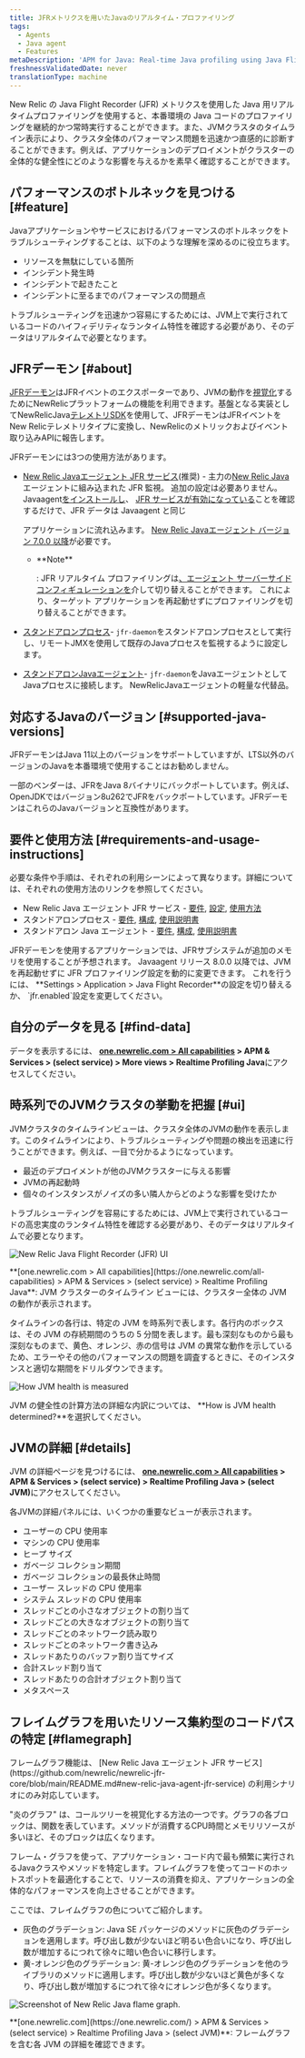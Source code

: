 ```yaml
---
title: JFRメトリクスを用いたJavaのリアルタイム・プロファイリング
tags:
  - Agents
  - Java agent
  - Features
metaDescription: 'APM for Java: Real-time Java profiling using Java Flight Recorder (JFR) metrics.'
freshnessValidatedDate: never
translationType: machine
---
```


New Relic の Java Flight Recorder (JFR) メトリクスを使用した Java 用リアルタイムプロファイリングを使用すると、本番環境の Java コードのプロファイリングを継続的かつ常時実行することができます。また、JVMクラスタのタイムライン表示により、クラスタ全体のパフォーマンス問題を迅速かつ直感的に診断することができます。例えば、アプリケーションのデプロイメントがクラスターの全体的な健全性にどのような影響を与えるかを素早く確認することができます。

## パフォーマンスのボトルネックを見つける [#feature]

Javaアプリケーションやサービスにおけるパフォーマンスのボトルネックをトラブルシューティングすることは、以下のような理解を深めるのに役立ちます。

* リソースを無駄にしている箇所
* インシデント発生時
* インシデントで起きたこと
* インシデントに至るまでのパフォーマンスの問題点

トラブルシューティングを迅速かつ容易にするためには、JVM上で実行されているコードのハイフィデリティなランタイム特性を確認する必要があり、そのデータはリアルタイムで必要となります。

## JFRデーモン [#about]

[JFRデーモン](https://github.com/newrelic/newrelic-jfr-core)はJFRイベントのエクスポーターであり、JVMの動作を[視覚化](#find-data)するためにNewRelicプラットフォームの機能を利用できます。基盤となる実装としてNewRelicJava[テレメトリSDK](https://github.com/newrelic/newrelic-telemetry-sdk-java)を使用して、JFRデーモンはJFRイベントをNew Relicテレメトリタイプに変換し、NewRelicのメトリックおよびイベント取り込みAPIに報告します。

JFRデーモンには3つの使用方法があります。

* [New Relic Javaエージェント JFR サービス](https://github.com/newrelic/newrelic-jfr-core/blob/main/README.md#new-relic-java-agent-jfr-service)(推奨) - 主力の[New Relic Java](/docs/agents/java-agent/)エージェントに組み込まれた JFR 監視。 追加の設定は必要ありません。Javaagent[をインストールし](/docs/agents/java-agent/installation/install-java-agent/)、 [JFR サービスが有効になっている](/docs/agents/java-agent/configuration/java-agent-configuration-config-file/#jfr-real-time-profiling)ことを確認するだけで、JFR データは Javaagent と同じ

  <InlinePopover type="apm"/>

  アプリケーションに流れ込みます。 [New Relic Javaエージェント バージョン 7.0.0 以降](/docs/release-notes/agent-release-notes/java-release-notes/java-agent-700/)が必要です。

  * <DNT>
      **Note**
    </DNT>

    : JFR リアルタイム プロファイリングは[、エージェント サーバーサイド コンフィギュレーションを](/docs/apm/agents/manage-apm-agents/configuration/server-side-agent-configuration/)介して切り替えることができます。 これにより、ターゲット アプリケーションを再起動せずにプロファイリングを切り替えることができます。

* [スタンドアロンプロセス](https://github.com/newrelic/newrelic-jfr-core/blob/main/README.md#standalone-process)- `jfr-daemon`をスタンドアロンプロセスとして実行し、リモートJMXを使用して既存のJavaプロセスを監視するように設定します。

* [スタンドアロンJavaエージェント](https://github.com/newrelic/newrelic-jfr-core/blob/main/README.md#standalone-java-agent)- `jfr-daemon`をJavaエージェントとしてJavaプロセスに接続します。 NewRelicJavaエージェントの軽量な代替品。

## 対応するJavaのバージョン [#supported-java-versions]

JFRデーモンはJava 11以上のバージョンをサポートしていますが、LTS以外のバージョンのJavaを本番環境で使用することはお勧めしません。

一部のベンダーは、JFRをJava 8バイナリにバックポートしています。例えば、OpenJDKではバージョン8u262でJFRをバックポートしています。JFRデーモンはこれらのJavaバージョンと互換性があります。

## 要件と使用方法 [#requirements-and-usage-instructions]

必要な条件や手順は、それぞれの利用シーンによって異なります。詳細については、それぞれの使用方法のリンクを参照してください。

* New Relic Java エージェント JFR サービス - [要件](https://github.com/newrelic/newrelic-jfr-core/blob/main/README.md#requirements-for-new-relic-java-agent-jfr-service), [設定](https://github.com/newrelic/newrelic-jfr-core/blob/main/README.md#configuration-for-new-relic-java-agent-jfr-service), [使用方法](https://github.com/newrelic/newrelic-jfr-core/blob/main/README.md#usage-for-new-relic-java-agent-jfr-service)
* スタンドアロンプロセス - [要件](https://github.com/newrelic/newrelic-jfr-core/blob/main/README.md#requirements-for-standalone-process), [構成](https://github.com/newrelic/newrelic-jfr-core/blob/main/README.md#configuration-for-standalone-usage), [使用説明書](https://github.com/newrelic/newrelic-jfr-core/blob/main/README.md#usage-for-standalone-process)
* スタンドアロン Java エージェント - [要件](https://github.com/newrelic/newrelic-jfr-core/blob/main/README.md#requirements-for-standalone-java-agent), [構成](https://github.com/newrelic/newrelic-jfr-core/blob/main/README.md#configuration-for-standalone-usage), [使用説明書](https://github.com/newrelic/newrelic-jfr-core/blob/main/README.md#usage-for-standalone-java-agent)

<Callout variant="important">
  JFRデーモンを使用するアプリケーションでは、JFRサブシステムが追加のメモリを使用することが予想されます。
</Callout>

<Callout variant="tip">
  Javaagent リリース 8.0.0 以降では、JVM を再起動せずに JFR プロファイリング設定を動的に変更できます。 これを行うには、 <DNT>**Settings > Application > Java Flight Recorder**</DNT>の設定を切り替えるか、 `jfr.enabled`設定を変更してください。
</Callout>

## 自分のデータを見る [#find-data]

データを表示するには、 <DNT>**[one.newrelic.com > All capabilities](https://one.newrelic.com/all-capabilities) > APM & Services > (select service) > More views > Realtime Profiling Java**</DNT>にアクセスしてください。

## 時系列でのJVMクラスタの挙動を把握 [#ui]

JVMクラスタのタイムラインビューは、クラスタ全体のJVMの動作を表示します。このタイムラインにより、トラブルシューティングや問題の検出を迅速に行うことができます。例えば、一目で分かるようになっています。

* 最近のデプロイメントが他のJVMクラスターに与える影響
* JVMの再起動時
* 個々のインスタンスがノイズの多い隣人からどのような影響を受けたか

トラブルシューティングを容易にするためには、JVM上で実行されているコードの高忠実度のランタイム特性を確認する必要があり、そのデータはリアルタイムで必要となります。

<img
  title="new-relic-one-java-flight-record-ui"
  alt="New Relic Java Flight Recorder (JFR) UI"
  src="/images/apm_screenshot-full_Java-Flight-Record-UI.webp"
/>

<figcaption>
  <DNT>**[one.newrelic.com > All capabilities](https://one.newrelic.com/all-capabilities) > APM & Services > (select service) > Realtime Profiling Java**</DNT>: JVM クラスターのタイムライン ビューには、クラスター全体の JVM の動作が表示されます。
</figcaption>

タイムラインの各行は、特定の JVM を時系列で表します。各行内のボックスは、その JVM の存続期間のうちの 5 分間を表します。最も深刻なものから最も深刻なものまで、黄色、オレンジ、赤の信号は JVM の異常な動作を示しているため、エラーやその他のパフォーマンスの問題を調査するときに、そのインスタンスと適切な期間をドリルダウンできます。

<img
  title="JVM-health-info"
  alt="How JVM health is measured"
  src="/images/apm_screenshot-full_Java-JVM-health-UI.webp"
/>

<figcaption>
  JVM の健全性の計算方法の詳細な内訳については、 <DNT>**How is JVM health determined?**</DNT>を選択してください。
</figcaption>

## JVMの詳細 [#details]

JVM の詳細ページを見つけるには、 <DNT>**[one.newrelic.com > All capabilities](https://one.newrelic.com/all-capabilities) > APM & Services > (select service) > Realtime Profiling Java > (select JVM)**</DNT>にアクセスしてください。

各JVMの詳細パネルには、いくつかの重要なビューが表示されます。

* ユーザーの CPU 使用率
* マシンの CPU 使用率
* ヒープ サイズ
* ガベージ コレクション期間
* ガベージ コレクションの最長休止時間
* ユーザー スレッドの CPU 使用率
* システム スレッドの CPU 使用率
* スレッドごとの小さなオブジェクトの割り当て
* スレッドごとの大きなオブジェクトの割り当て
* スレッドごとのネットワーク読み取り
* スレッドごとのネットワーク書き込み
* スレッドあたりのバッファ割り当てサイズ
* 合計スレッド割り当て
* スレッドあたりの合計オブジェクト割り当て
* メタスペース

## フレイムグラフを用いたリソース集約型のコードパスの特定 [#flamegraph]

<Callout variant="important">
  フレームグラフ機能は、 [New Relic Java エージェント JFR サービス](https://github.com/newrelic/newrelic-jfr-core/blob/main/README.md#new-relic-java-agent-jfr-service) の利用シナリオにのみ対応しています。
</Callout>

"炎のグラフ" は、コールツリーを視覚化する方法の一つです。グラフの各ブロックは、関数を表しています。メソッドが消費するCPU時間とメモリリソースが多いほど、そのブロックは広くなります。

フレーム・グラフを使って、アプリケーション・コード内で最も頻繁に実行されるJavaクラスやメソッドを特定します。フレイムグラフを使ってコードのホットスポットを最適化することで、リソースの消費を抑え、アプリケーションの全体的なパフォーマンスを向上させることができます。

ここでは、フレイムグラフの色についてご紹介します。

* 灰色のグラデーション: Java SE パッケージのメソッドに灰色のグラデーションを適用します。呼び出し数が少ないほど明るい色合いになり、呼び出し数が増加するにつれて徐々に暗い色合いに移行します。
* 黄-オレンジ色のグラデーション: 黄-オレンジ色のグラデーションを他のライブラリのメソッドに適用します。呼び出し数が少ないほど黄色が多くなり、呼び出し数が増加するにつれて徐々にオレンジ色が多くなります。

<img
  title="Screenshot of New Relic Java flame graph"
  alt="Screenshot of New Relic Java flame graph."
  src="/images/apm_screenshot-full_Java-jfr-flamegraphs.webp"
/>

<figcaption>
  <DNT>**[one.newrelic.com](https://one.newrelic.com/) > APM & Services > (select service) > Realtime Profiling Java > (select JVM)**</DNT>: フレームグラフを含む各 JVM の詳細を確認できます。
</figcaption>
